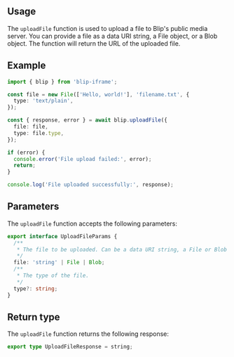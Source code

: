 

## Usage

The `uploadFile` function is used to upload a file to Blip's public media server.
You can provide a file as a data URI string, a File object, or a Blob object.
The function will return the URL of the uploaded file.

## Example

```ts
import { blip } from 'blip-iframe';

const file = new File(['Hello, world!'], 'filename.txt', {
  type: 'text/plain',
});

const { response, error } = await blip.uploadFile({
  file: file,
  type: file.type,
});

if (error) {
  console.error('File upload failed:', error);
  return;
}

console.log('File uploaded successfully:', response);
```

## Parameters

The `uploadFile` function accepts the following parameters:

```ts
export interface UploadFileParams {
  /**
   * The file to be uploaded. Can be a data URI string, a File or Blob object.
   */
  file: 'string' | File | Blob;
  /**
   * The type of the file.
   */
  type?: string;
}
```

## Return type

The `uploadFile` function returns the following response:

```ts
export type UploadFileResponse = string;
```

